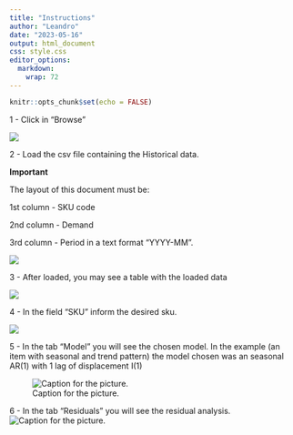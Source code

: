 ```yaml
---
title: "Instructions"
author: "Leandro"
date: "2023-05-16"
output: html_document
css: style.css
editor_options: 
  markdown: 
    wrap: 72
---
```


```r
knitr::opts_chunk$set(echo = FALSE)
```

1 - Click in "Browse"

![](C:/Users/leand/OneDrive/Documentos/DatafilesR/App-02/Initial.png)

2 - Load the csv file containing the Historical data.

**Important**

The layout of this document must be:

1st column - SKU code

2nd column - Demand

3rd column - Period in a text format "YYYY-MM".

![](C:/Users/leand/OneDrive/Documentos/DatafilesR/App-02/Browsing_doc.png)

3 - After loaded, you may see a table with the loaded data

![](C:/Users/leand/OneDrive/Documentos/DatafilesR/App-02/Loaded.png)

4 - In the field "SKU" inform the desired sku.

![](C:/Users/leand/OneDrive/Documentos/DatafilesR/App-02/Chosen_sku_1.png)

5 - In the tab "Model" you will see the chosen model. In the example (an
item with seasonal and trend pattern) the model chosen was an seasonal
AR(1) with 1 lag of displacement I(1)

![Caption for the
picture.](C:/Users/leand/OneDrive/Documentos/DatafilesR/App-02/Chosen_sku_2.png)

6 - In the tab "Residuals" you will see the residual analysis. ![Caption
for the
picture.](C:/Users/leand/OneDrive/Documentos/DatafilesR/App-02/Chosen_sku_3.png)
